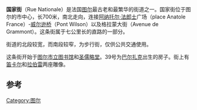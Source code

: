 {{Infobox street
| name                    = 国家街
| image                   = Ruenationale.jpg
| former_names            = 皇家街
| length                  = 700米
| location                = [[图尔|图尔]]
| coordinates             = {{coord|47.393042|0.687876|region:FR}}
| commissioning_date      = 
| construction_start_date = 15世纪
}}
'''国家街'''（Rue Nationale）是法国[[图尔|图尔]]最古老和最繁华的街道之一。国家街位于图尔的市中心，长700米，南北走向，连接[[阿纳托尔·法郎士|阿纳托尔·法郎士]]广场（place Anatole France）-[[威尔逊桥|威尔逊桥]]（Pont Wilson）以及格拉蒙大街（Avenue de Grammont）。这条街属于七公里长的直路的一部分。

街道的北段较宽，而南段较窄，为步行街，仅供公共交通使用。

这条街开始于[[图尔市立图书馆|图尔市立图书馆]]和[[圣儒略堂_(图尔)|圣儒略堂]]。39号为[[巴尔扎克|巴尔扎克]]出生的房子。街上有[[笛卡尔|笛卡尔]]和[[拉伯雷|拉伯雷]]两座雕像。

==参考==
{{Reflist}}
[[Category:图尔|Category:图尔]]